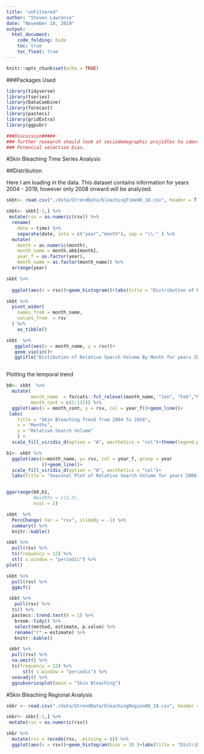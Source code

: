 ```yaml
---
title: "unFiltered"
author: "Steven Lawrence"
date: "November 18, 2019"
output: 
  html_document:
    code_folding: hide
    toc: true
    toc_float: true
---
```


```r
knitr::opts_chunk$set(echo = TRUE)
```
###Packages Used

```r
library(tidyverse)
library(tseries)
library(DataCombine)
library(forecast)
library(pastecs)
library(gridExtra)
library(ggpubr)

###Discussion#####
### further research should look at sociodemographic projidles to identify populations at risk. 
### Potencial selection bias. 
```
#Skin Bleaching Time Series Analysis

##Distribution

Here I am loading in the data.  This dataset contains information for years 2004 - 2019, however only 2008 onward will be analyzed.

```r

skbt<- read.csv("./data/GtrendData/bleachingTime08_18.csv", header = T, sep = ",",stringsAsFactors = F, col.names = c("time","rsv"))

skbt<- skbt[-1,] %>% 
 mutate(rsv = as.numeric(rsv)) %>% 
  rename(
    date = time) %>% 
    separate(date, into = c("year","month"), sep = "\\-" ) %>% 
  mutate(
    month = as.numeric(month),
    month_name = month.abb[month],
    year_f = as.factor(year),
    month_name = as.factor(month_name)) %>%
  arrange(year)

```

```r

skbt %>%
  
  ggplot(aes(x = rsv))+geom_histogram()+labs(title = "Distribution of Relative Search Volume between 2008 - 2018")


```

```r

skbt %>% 
  pivot_wider(
    names_from = month_name,
    values_from  = rsv
  ) %>%
    as_tibble() 
```

```r
 
skbt  %>% 
   ggplot(aes(x = month_name, y = rsv))+
   geom_violin()+
   ggtitle("Distibution of Relative Search Volume By Month for years 2008 - 2018")



```

Plotting the temporal trend

```r



b0<- skbt  %>%
  mutate(
         month_name  = forcats::fct_relevel(month_name, "Jan", "Feb","Mar","Apr","May","Jun","Jul","Aug","Sep","Oct","Nov","Dec"),
         month_cont = c(1:132)) %>% 
  ggplot(aes(x = month_cont, y = rsv, col = year_f))+geom_line()+
 labs(
    title = "SKin Bleaching Trend from 2004 To 2018", 
    x = "Months", 
    y = "Relative Search Volume"
    ) +
  scale_fill_viridis_d(option = "A", aesthetics = "col")+theme(legend.position = "bottom")

b1<- skbt %>% 
  ggplot(aes(x=month_name, y= rsv, col = year_f, group = year
             ))+geom_line()+
  scale_fill_viridis_d(option = "A", aesthetics = "col")+
  labs(title = "Seasonal Plot of Relative Search Volume for years 2008 - 2018")+theme(legend.position = "bottom")


ggarrange(b0,b1, 
          #widths = c(2,3), 
          ncol = 2)

```




```r
skbt  %>% 
  PercChange( Var = "rsv", slideBy = -1) %>% 
  summary() %>% 
  knitr::kable()


```

```r
skbt %>% 
  pull(rsv) %>% 
  ts(frequency = 12) %>% 
  stl( s.window = "periodic") %>% 
plot()


```



```r
skbt %>%
  pull(rsv) %>% 
  ggAcf()

 skbt %>%
   pull(rsv) %>% 
  ts() %>%  
  pastecs::trend.test(R = 1) %>% 
   broom::tidy() %>% 
   select(method, estimate, p.value) %>% 
   rename("r" = estimate) %>% 
   knitr::kable()


```



```r
 skbt %>% 
  pull(rsv) %>% 
  na.omit() %>% 
  ts(frequency = 12) %>% 
      stl( s.window = "periodic") %>% 
  seasadj() %>% 
  ggsubseriesplot(main = "Skin Bleaching")

```

#Skin Bleaching Regional Analysis


```r
skbr <- read.csv("./data/GtrendData/bleachingRegion08_18.csv", header = T, sep = ",",stringsAsFactors = F, col.names = c("region","rsv"))

skbr<- skbr[-1,] %>% 
 mutate(rsv = as.numeric(rsv)) 


```

```r
skbr %>% 
  mutate(rsv = recode(rsv, .missing = 0)) %>% 
  ggplot(aes(x = rsv))+geom_histogram(bins = 30 )+labs(title = "Distribution of Regional Relative Search Intersts for year 2008 - 2018")
```

